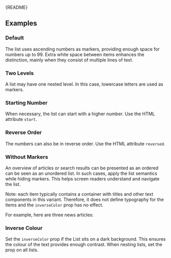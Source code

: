 
<Meta of={OrderedListStories} />

<Markdown>{README}</Markdown>

## Examples

### Default

The list uses ascending numbers as markers, providing enough space for numbers up to 99.
Extra white space between items enhances the distinction, mainly when they consist of multiple lines of text.

<Primary />

<Controls />

### Two Levels

A list may have one nested level.
In this case, lowercase letters are used as markers.

<Canvas of={OrderedListStories.TwoLevels} />

### Starting Number

When necessary, the list can start with a higher number.
Use the HTML attribute `start`.

<Canvas of={OrderedListStories.StartingNumber} />

### Reverse Order

The numbers can also be in reverse order.
Use the HTML attribute `reversed`.

<Canvas of={OrderedListStories.DescendingNumbers} />

### Without Markers

An overview of articles or search results can be presented as an ordered can be seen as an unordered list.
In such cases, apply the list semantics while hiding markers.
This helps screen readers understand and navigate the list.

Note: each item typically contains a container with titles and other text components in this variant.
Therefore, it does not define typography for the items and the `inverseColor` prop has no effect.

For example, here are three news articles:

<Canvas of={OrderedListStories.WithoutMarkers} />

### Inverse Colour

Set the `inverseColor` prop if the List sits on a dark background.
This ensures the colour of the text provides enough contrast.
When nesting lists, set the prop on all lists.

<Canvas of={OrderedListStories.InverseColor} />
